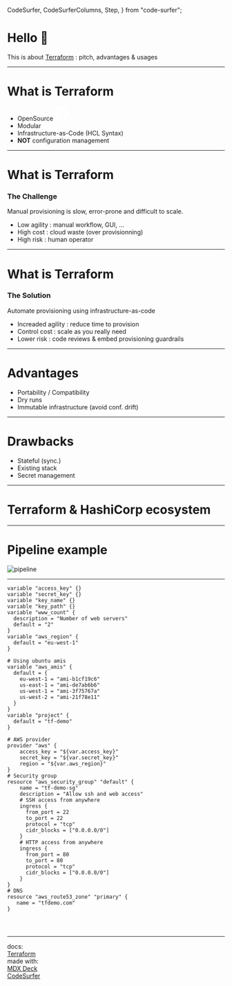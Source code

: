   CodeSurfer,
  CodeSurferColumns,
  Step,
} from "code-surfer";


# Hello 👋

This is about [Terraform](https://www.hashicorp.com/products/terraform) : pitch, advantages & usages

---

# What is Terraform

- OpenSource <svg height="32" class="octicon octicon-mark-github text-white" viewBox="0 0 16 16" version="1.1" width="32" aria-hidden="true"><path fill="#fff" fill-rule="evenodd" d="M8 0C3.58 0 0 3.58 0 8c0 3.54 2.29 6.53 5.47 7.59.4.07.55-.17.55-.38 0-.19-.01-.82-.01-1.49-2.01.37-2.53-.49-2.69-.94-.09-.23-.48-.94-.82-1.13-.28-.15-.68-.52-.01-.53.63-.01 1.08.58 1.23.82.72 1.21 1.87.87 2.33.66.07-.52.28-.87.51-1.07-1.78-.2-3.64-.89-3.64-3.95 0-.87.31-1.59.82-2.15-.08-.2-.36-1.02.08-2.12 0 0 .67-.21 2.2.82.64-.18 1.32-.27 2-.27.68 0 1.36.09 2 .27 1.53-1.04 2.2-.82 2.2-.82.44 1.1.16 1.92.08 2.12.51.56.82 1.27.82 2.15 0 3.07-1.87 3.75-3.65 3.95.29.25.54.73.54 1.48 0 1.07-.01 1.93-.01 2.2 0 .21.15.46.55.38A8.013 8.013 0 0016 8c0-4.42-3.58-8-8-8z"></path></svg>
- Modular
- Infrastructure-as-Code (HCL Syntax)
- __NOT__ configuration management

---

# What is Terraform
### The Challenge

Manual provisioning is slow, error-prone and difficult to scale.
- Low agility : manual workflow, GUI, ...
- High cost : cloud waste (over provisionning)
- High risk : human operator

---

# What is Terraform
### The Solution

Automate provisioning using infrastructure-as-code
- Increaded agility : reduce time to provision
- Control cost : scale as you really need
- Lower risk : code reviews & embed provisioning guardrails

---

# Advantages

- Portability / Compatibility
- Dry runs
- Immutable infrastructure (avoid conf. drift)

---

# Drawbacks

- Stateful (sync.)
- Existing stack
- Secret management

---

# Terraform & HashiCorp ecosystem


---

# Pipeline example

![pipeline](https://tf-pres-assets.s3.fr-par.scw.cloud/pipeline.png)

---

<CodeSurfer>

```hcl title="This is a Terraform"
variable "access_key" {}
variable "secret_key" {}
variable "key_name" {}
variable "key_path" {}
variable "www_count" {
  description = "Number of web servers"
  default = "2"
}
variable "aws_region" {
  default = "eu-west-1"
}

# Using ubuntu amis
variable "aws_amis" {
  default = {
    eu-west-1 = "ami-b1cf19c6"
    us-east-1 = "ami-de7ab6b6"
    us-west-1 = "ami-3f75767a"
    us-west-2 = "ami-21f78e11"
  }
}
variable "project" {
  default = "tf-demo"
}
```

```hcl
# AWS provider
provider "aws" {
    access_key = "${var.access_key}"
    secret_key = "${var.secret_key}"
    region = "${var.aws_region}"
}
# Security group
resource "aws_security_group" "default" {
    name = "tf-demo-sg"
    description = "Allow ssh and web access"
    # SSH access from anywhere
    ingress {
      from_port = 22
      to_port = 22
      protocol = "tcp"
      cidr_blocks = ["0.0.0.0/0"]
    }
    # HTTP access from anywhere
    ingress {
      from_port = 80
      to_port = 80
      protocol = "tcp"
      cidr_blocks = ["0.0.0.0/0"]
    }
}
# DNS
resource "aws_route53_zone" "primary" {
   name = "tfdemo.com"
}
```

```diff 1

```

```diff 2

```

```diff 3

```

</CodeSurfer>

---

docs:  
[Terraform](https://www.terraform.io/docs/index.html)  
made with:  
[MDX Deck](https://github.com/jxnblk/mdx-deck)  
[CodeSurfer](https://github.com/pomber/code-surfer/tree/code-surfer-v2)
